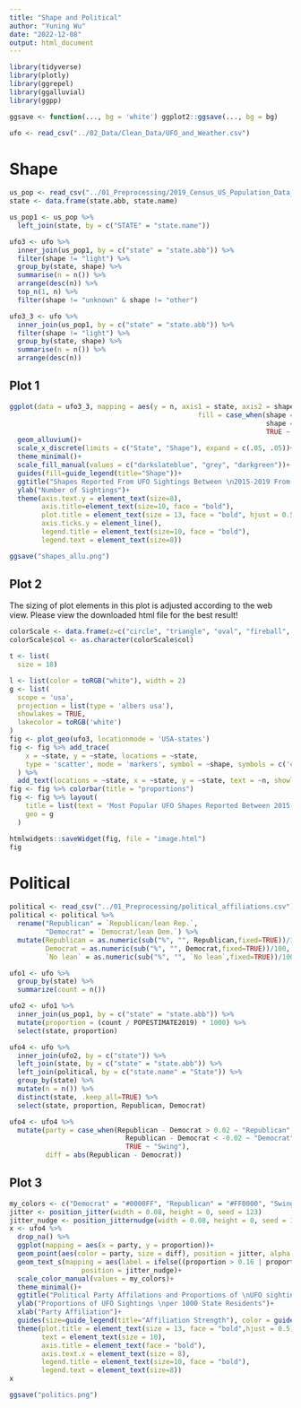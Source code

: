 ```yaml
---
title: "Shape and Political"
author: "Yuning Wu"
date: "2022-12-08"
output: html_document
---
```


```r
library(tidyverse)
library(plotly)
library(ggrepel)
library(ggalluvial)
library(ggpp)
```

```r
ggsave <- function(..., bg = 'white') ggplot2::ggsave(..., bg = bg)
```

```r
ufo <- read_csv("../02_Data/Clean_Data/UFO_and_Weather.csv")
```

# Shape
```r
us_pop <- read_csv("../01_Preprocessing/2019_Census_US_Population_Data_By_State_Lat_Long.csv")
state <- data.frame(state.abb, state.name)

us_pop1 <- us_pop %>% 
  left_join(state, by = c("STATE" = "state.name"))
```

```r
ufo3 <- ufo %>% 
  inner_join(us_pop1, by = c("state" = "state.abb")) %>% 
  filter(shape != "light") %>% 
  group_by(state, shape) %>% 
  summarise(n = n()) %>% 
  arrange(desc(n)) %>% 
  top_n(1, n) %>% 
  filter(shape != "unknown" & shape != "other")

ufo3_3 <- ufo %>% 
  inner_join(us_pop1, by = c("state" = "state.abb")) %>% 
  filter(shape != "light") %>% 
  group_by(state, shape) %>% 
  summarise(n = n()) %>% 
  arrange(desc(n))
```

## Plot 1
```r
ggplot(data = ufo3_3, mapping = aes(y = n, axis1 = state, axis2 = shape, 
                                               fill = case_when(shape == "circle" ~ "circle",
                                                                shape == "triangle" ~ "triangle",
                                                                TRUE ~ "other")))+
  geom_alluvium()+
  scale_x_discrete(limits = c("State", "Shape"), expand = c(.05, .05))+
  theme_minimal()+
  scale_fill_manual(values = c("darkslateblue", "grey", "darkgreen"))+
  guides(fill=guide_legend(title="Shape"))+
  ggtitle("Shapes Reported From UFO Sightings Between \n2015-2019 From Each US State")+
  ylab("Number of Sightings")+
  theme(axis.text.y = element_text(size=8), 
        axis.title=element_text(size=10, face = "bold"), 
        plot.title = element_text(size = 13, face = "bold", hjust = 0.5),
        axis.ticks.y = element_line(),
        legend.title = element_text(size=10, face = "bold"), 
        legend.text = element_text(size=8))

ggsave("shapes_allu.png")
```

## Plot 2
The sizing of plot elements in this plot is adjusted according to the web view. Please view the downloaded html file for the best result!  

```r
colorScale <- data.frame(z=c("circle", "triangle", "oval", "fireball", "sphere"),col=c("#440053","#440053","#FDE624","#FDE624", "FDB624"))
colorScale$col <- as.character(colorScale$col)

t <- list(
  size = 18)

l <- list(color = toRGB("white"), width = 2)
g <- list(
  scope = 'usa',
  projection = list(type = 'albers usa'),
  showlakes = TRUE,
  lakecolor = toRGB('white')
)
fig <- plot_geo(ufo3, locationmode = 'USA-states')
fig <- fig %>% add_trace(
    x = ~state, y = ~state, locations = ~state,
    type = 'scatter', mode = 'markers', symbol = ~shape, symbols = c('circle', 'hexagram', 'diamond-tall', 'circle-x-open', 'triangle-up'), color = ~shape, marker = list(size = 20)
  ) %>% 
  add_text(locations = ~state, x = ~state, y = ~state, text = ~n, showlegend = FALSE, hoverinfo='skip')
fig <- fig %>% colorbar(title = "proportions")
fig <- fig %>% layout(
    title = list(text = 'Most Popular UFO Shapes Reported Between 2015-2019 From Each US State', font = t),
    geo = g
  )

htmlwidgets::saveWidget(fig, file = "image.html")
fig
```


# Political
```r
political <- read_csv("../01_Preprocessing/political_affiliations.csv")
political <- political %>% 
  rename("Republican" = `Republican/lean Rep.`,
         "Democrat" = `Democrat/lean Dem.`) %>% 
  mutate(Republican = as.numeric(sub("%", "", Republican,fixed=TRUE))/100,
         Democrat = as.numeric(sub("%", "", Democrat,fixed=TRUE))/100,
         `No lean` = as.numeric(sub("%", "", `No lean`,fixed=TRUE))/100) 

ufo1 <- ufo %>% 
  group_by(state) %>% 
  summarize(count = n())

ufo2 <- ufo1 %>% 
  inner_join(us_pop1, by = c("state" = "state.abb")) %>% 
  mutate(proportion = (count / POPESTIMATE2019) * 1000) %>% 
  select(state, proportion)

ufo4 <- ufo %>% 
  inner_join(ufo2, by = c("state")) %>% 
  left_join(state, by = c("state" = "state.abb")) %>% 
  left_join(political, by = c("state.name" = "State")) %>% 
  group_by(state) %>%
  mutate(n = n()) %>% 
  distinct(state, .keep_all=TRUE) %>% 
  select(state, proportion, Republican, Democrat)

ufo4 <- ufo4 %>% 
  mutate(party = case_when(Republican - Democrat > 0.02 ~ "Republican",
                             Republican - Democrat < -0.02 ~ "Democrat",
                             TRUE ~ "Swing"),
         diff = abs(Republican - Democrat))
```



## Plot 3
```r
my_colors <- c("Democrat" = "#0000FF", "Republican" = "#FF0000", "Swing" = "#00FF00")
jitter <- position_jitter(width = 0.08, height = 0, seed = 123)
jitter_nudge <- position_jitternudge(width = 0.08, height = 0, seed = 123, x = 0.12, y = 0.005, direction = "split", nudge.from = "jittered")
x <- ufo4 %>% 
  drop_na() %>% 
  ggplot(mapping = aes(x = party, y = proportion))+
  geom_point(aes(color = party, size = diff), position = jitter, alpha = 0.5)+
  geom_text_s(mapping = aes(label = ifelse((proportion > 0.16 | proportion < 0.03), state, "")),
                  position = jitter_nudge)+
  scale_color_manual(values = my_colors)+
  theme_minimal()+
  ggtitle("Political Party Affilations and Proportions of \nUFO sightings per 1000 State Residents")+
  ylab("Proportions of UFO Sightings \nper 1000 State Residents")+
  xlab("Party Affiliation")+
  guides(size=guide_legend(title="Affiliation Strength"), color = guide_legend(title="Party Affiliation"))+
  theme(plot.title = element_text(size = 13, face = "bold",hjust = 0.5),
        text = element_text(size = 10),
        axis.title = element_text(face = "bold"),
        axis.text.x = element_text(size = 8),
        legend.title = element_text(size=10, face = "bold"), 
        legend.text = element_text(size=8))
x
```


```r
ggsave("politics.png")
```






